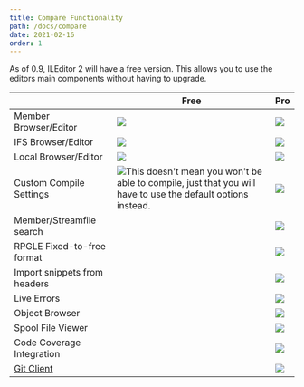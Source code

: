 ```yaml
---
title: Compare Functionality
path: /docs/compare
date: 2021-02-16
order: 1
---
```


As of 0.9, ILEditor 2 will have a free version. This allows you to use the editors main components without having to upgrade.

|                            | Free | Pro |
|----------------------------|------|------|
| Member Browser/Editor| ![](./tick.svg) | ![](./tick.svg) |
| IFS Browser/Editor   | ![](./tick.svg) | ![](./tick.svg) |
| Local Browser/Editor | ![](./tick.svg) | ![](./tick.svg) |
| Custom Compile Settings    | ![This doesn't mean you won't be able to compile, just that you will have to use the default options instead.](./info.svg) | ![](./tick.svg) |
| Member/Streamfile search   |  | ![](./tick.svg) |
| RPGLE Fixed-to-free format |  | ![](./tick.svg) |
| Import snippets from headers |  | ![](./tick.svg) |
| Live Errors  |  | ![](./tick.svg) |
| Object Browser |  | ![](./tick.svg) |
| Spool File Viewer |  | ![](./tick.svg) |
| Code Coverage Integration  |  | ![](./tick.svg) |
| [Git Client](https://ileditor.dev/docs/git-client)  | | ![](./tick.svg) |
